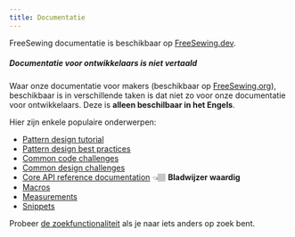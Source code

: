 ```yaml
---
title: Documentatie
---
```


FreeSewing documentatie is beschikbaar op [FreeSewing.dev](https://freesewing.dev/).

<Note>

##### Documentatie voor ontwikkelaars is niet vertaald

Waar onze documentatie voor makers (beschikbaar op
[FreeSewing.org](https://freesewing.org/)), beschikbaar is in verschillende
taken is dat niet zo voor onze documentatie voor ontwikkelaars. Deze is
**alleen beschilbaar in het Engels**.

</Note>

Hier zijn enkele populaire onderwerpen:

- [Pattern design tutorial](https://freesewing.dev/tutorials/pattern-design)
- [Pattern design best practices](https://freesewing.dev/guides/best-practices)
- [Common code challenges](https://freesewing.dev/howtos/code)
- [Common design challenges](https://freesewing.dev/howtos/design)
- [Core API reference documentation](https://freesewing.dev/reference/api) 👈🏽 **Bladwijzer waardig**
- [Macros](https://freesewing.dev/reference/macros)
- [Measurements](https://freesewing.dev/reference/measurements)
- [Snippets](https://freesewing.dev/reference/snippets)

Probeer [de zoekfunctionaliteit](https://freesewing.dev/search) als je naar iets anders op zoek bent.
